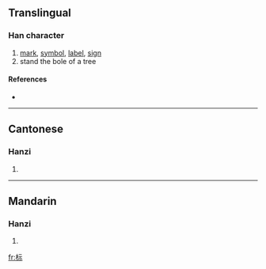 {{see|標}}
==Translingual==

===Han character===
{{Han char|rn=75|rad=木|as=05|sn=9|four=|canj=木一一火 (DMMF)}}

# [[mark]], [[symbol]], [[label]], [[sign]]
# stand the bole of a tree

====References====
* {{Han ref|kx=0521.121|hdz=21176.080|uh=6807|ud=26631}}

----

==Cantonese==

===Hanzi===
{{yue-hanzi|jyut=|y=biu1}}

# {{defn|Cantonese}}

----

==Mandarin==

===Hanzi===
{{cmn-hanzi|tra=標|pin=[[biāo]] ([[biao1]]), [[zhì]] ([[zhi4]])|wg=piao<sup>1</sup>, chih<sup>4</sup>}}

# {{defn|Mandarin}}

[[fr:标]]